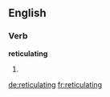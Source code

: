 ==English==

===Verb===
'''reticulating'''

# {{present participle of|reticulate}}

[[de:reticulating]]
[[fr:reticulating]]